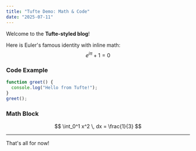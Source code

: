 ```yaml
---
title: "Tufte Demo: Math & Code"
date: "2025-07-11"
---
```


Welcome to the **Tufte-styled blog**!

Here is Euler's famous identity with inline math:
<span className="marginnote">$$ e^{i\pi} + 1 = 0 $$</span>

### Code Example

```js
function greet() {
  console.log("Hello from Tufte!");
}
greet();
```

### Math Block

$$
\int_0^1 x^2 \, dx = \frac{1}{3}
$$

---

That's all for now!
